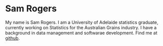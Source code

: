 # Sam Rogers

My name is Sam Rogers. I am a University of Adelaide statistics graduate, currently working on Statistics for the Australian Grains industry. I have a background in data management and softwarae development. Find me at [github](https://github.com/therog1).
